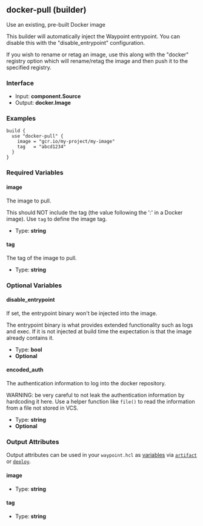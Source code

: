 ## docker-pull (builder)

Use an existing, pre-built Docker image

This builder will automatically inject the Waypoint entrypoint. You
can disable this with the "disable_entrypoint" configuration.

If you wish to rename or retag an image, use this along with the
"docker" registry option which will rename/retag the image and then
push it to the specified registry.

### Interface

- Input: **component.Source**
- Output: **docker.Image**

### Examples

```hcl
build {
  use "docker-pull" {
    image = "gcr.io/my-project/my-image"
    tag   = "abcd1234"
  }
}
```

### Required Variables

#### image

The image to pull.

This should NOT include the tag (the value following the ':' in a Docker image). Use `tag` to define the image tag.

- Type: **string**

#### tag

The tag of the image to pull.

- Type: **string**

### Optional Variables

#### disable_entrypoint

If set, the entrypoint binary won't be injected into the image.

The entrypoint binary is what provides extended functionality such as logs and exec. If it is not injected at build time the expectation is that the image already contains it.

- Type: **bool**
- **Optional**

#### encoded_auth

The authentication information to log into the docker repository.

WARNING: be very careful to not leak the authentication information by hardcoding it here. Use a helper function like `file()` to read the information from a file not stored in VCS.

- Type: **string**
- **Optional**

### Output Attributes

Output attributes can be used in your `waypoint.hcl` as [variables](/docs/waypoint-hcl/variables) via [`artifact`](/docs/waypoint-hcl/variables/artifact) or [`deploy`](/docs/waypoint-hcl/variables/deploy).

#### image

- Type: **string**

#### tag

- Type: **string**
